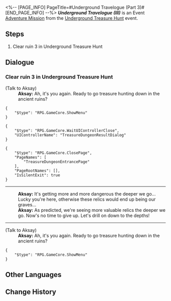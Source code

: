 <%-- [PAGE_INFO]
PageTitle=#Underground Travelogue (Part 3)#
[END_PAGE_INFO] --%>
{{Stub|Dialogue.}}
{{Mission Infobox
|id            = 8012103
|title         = Underground Travelogue (III)
|image         = <!--Mission Underground Travelogue (Part 3).png-->
|type          = Adventure
|event_name    = Underground Treasure Hunt
|chapter       = 
|requirements  = [[Adventure Mission]] ''[[Underground Travelogue (II)]]'' completed
|summary       = <!--official mission summary from Fate's Atlas-->
|characters    = Aksay; Trailblazer
|startLocation = [[Jarilo-VI]] - [[Great Mine]]
|world         = Jarilo-VI
|area          = Great Mine
|prev          = Underground Travelogue (II)
|next          = Underground Travelogue (IV)
|rewards       = Credit*10,000
}}
'''''Underground Travelogue (III)''''' is an Event [[Adventure Mission]] from the [[Underground Treasure Hunt]] event.

==Steps==
# Clear ruin 3 in Underground Treasure Hunt

<!--
==Gameplay Notes==

--><!--
==Trial Character==

-->
==Dialogue==
{{Stub Dialogue}}
===Clear ruin 3 in Underground Treasure Hunt{{subst:void|<!--801210301-->}}===
{{Mission Description|type=adventure|location=Great Mine|Aksay has excavated a new ancient ruin. Continue your treasure hunting journey!}}
{{Dialogue Start}}

;(Talk to Aksay)
:'''Aksay:''' Ah, it's you again. Ready to go treasure hunting down in the ancient ruins?
<pre>{
	"$type": "RPG.GameCore.ShowMenu"
}</pre>
<pre>{
	"$type": "RPG.GameCore.WaitUIControllerClose",
	"UIControllerName": "TreasureDungeonResultDialog"
}</pre>
<pre>{
	"$type": "RPG.GameCore.ClosePage",
	"PageNames": [
		"TreasureDungeonEntrancePage"
	],
	"PageRootNames": [],
	"IsSilentExit": true
}</pre>
:<!--0.5-second delay-->
----
:'''Aksay:''' It's getting more and more dangerous the deeper we go... Lucky you're here, otherwise these relics would end up being our graves...
:'''Aksay:''' As predicted, we're seeing more valuable relics the deeper we go. Now's no time to give up. Let's drill on down to the depths!
----

;(Talk to Aksay)
:'''Aksay:''' Ah, it's you again. Ready to go treasure hunting down in the ancient ruins?
<pre>{
	"$type": "RPG.GameCore.ShowMenu"
}</pre>
{{Dialogue End}}

==Other Languages==
{{Other Languages
|en   = Underground Travelogue (III)
|zhs  = 地城游记•其三
|zht  = 地城遊記•其三
|ja   = 地下遺跡探遊記・三
|ko   = 지하 여행기•3
|es   = Diario de un viaje subterráneo&nbsp;III
|fr   = Voyage au centre de la terre (III)
|ru   = Путевые записки из-под земли III
|th   = บันทึกการเดินทางในเมืองใต้ดิน 3
|vi   = Du Ký Thành Ngầm 3
|de   = Untergrund-Reisebericht (Teil 3)
|id   = Catatan Perjalanan Bawah Tanah (Bagian 3)
|pt   = Diário de Viagem do Subterrâneo (III)
}}

==Change History==
{{Change History|1.2}}

